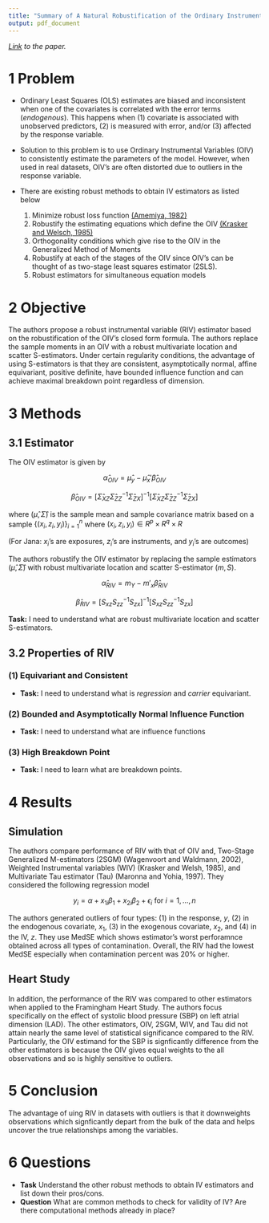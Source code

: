 ```yaml
---
title: "Summary of A Natural Robustification of the Ordinary Instrumental Variables Estimator"
output: pdf_document
---
```



*[Link](https://onlinelibrary.wiley.com/doi/10.1111/biom.12043) to the paper.*

# 1 Problem 
- Ordinary Least Squares (OLS) estimates are biased and inconsistent when one of the covariates is correlated with the error terms (*endogenous*). This happens when (1) covariate is associated with unobserved predictors, (2) is measured with error, and/or (3) affected by the response variable.
- Solution to this problem is to use Ordinary Instrumental Variables (OIV) to consistently estimate the parameters of the model. However, when used in real datasets, OIV's are often distorted due to outliers in the response variable.
- There are existing robust methods to obtain IV estimators as listed below

    1. Minimize robust loss function [(Amemiya, 1982)](https://www.jstor.org/stable/1912608?seq=1#metadata_info_tab_contents)
    2. Robustify the estimating equations which define the OIV [(Krasker and Welsch, 1985)](https://www.jstor.org/stable/1913223?seq=1#metadata_info_tab_contents)
    3. Orthogonality conditions which give rise to the OIV in the Generalized Method of Moments
    4. Robustify at each of the stages of the OIV since OIV's can be thought of as two-stage least squares estimator (2SLS).
    5. Robust estimators for simultaneous equation models

# 2 Objective

The authors propose a robust instrumental variable (RIV) estimator based on the robustification of the OIV's closed form formula. The authors replace the sample moments in an OIV with a robust multivariate location and scatter S-estimators. Under certain regularity conditions, the advantage of using S-estimators is that they are consistent, asymptotically normal, affine equivariant, positive definite, have bounded influence function and can achieve maximal breakdown point regardless of dimension.

# 3 Methods

## 3.1 Estimator

The OIV estimator is given by


$$\hat{\alpha}_{OIV} = \hat{\mu}_y- \hat{\mu}_ x'\hat{\beta}_{OIV}$$

$$\hat{\beta}_{OIV} = [\hat{\Sigma}_{XZ} \hat{\Sigma}_{ZZ}^{-1}\hat{\Sigma}_{ZX}]^{-1} [\hat{\Sigma}_{XZ} \hat{\Sigma}_{ZZ}^{-1}\hat{\Sigma}_{ZX}] $$

where  $(\hat{\mu}, \hat{\Sigma})$ is the sample mean and sample covariance matrix based on a sample $\{(x_i, z_i, y_i)\}^n_{i=1}$ where $(x_i, z_i, y_i) \in R^p \times R^q \times R$

(For Jana: $x_i$'s are exposures, $z_i$'s are instruments, and $y_i$'s are outcomes)


The authors robustify  the OIV estimator  by replacing the sample estimators $(\hat{\mu}, \hat{\Sigma})$ with robust multivariate location and scatter S-estimator $(m, S)$.

$$\hat{\alpha}_{RIV} = m_Y - m'_x \hat{\beta}_{RIV}$$

$$\hat{\beta}_{RIV} = [S_{xz}S_{zz}^{-1}S_{zx}]^{-1} [S_{xz}S_{zz}^{-1}S_{zx}]$$

**Task:** I need to understand what are robust multivariate location and scatter S-estimators.

## 3.2 Properties of RIV

### (1) Equivariant and Consistent

- **Task:** I need to understand what is *regression* and *carrier* equivariant.

### (2) Bounded and Asymptotically Normal Influence Function 

- **Task:** I need to understand what are influence functions

### (3) High Breakdown Point

- **Task:** I need to learn what are breakdown points.

# 4 Results

## Simulation
The authors compare performance of RIV with that of OIV and, Two-Stage Generalized M-estimators (2SGM) (Wagenvoort and Waldmann, 2002), Weighted Instrumental variables (WIV) (Krasker and Welsh, 1985), and Multivariate Tau estimator (Tau) (Maronna and Yohia, 1997). They considered the following regression model

$$ y_i = \alpha + x_{1i} \beta_1 + x_{2i}\beta_2 + \epsilon_i \text{ for } i =1,\dots,n$$

The authors generated outliers of four types: (1) in the response, $y$, (2) in the endogenous covariate, $x_1$, (3) in the exogenous covariate, $x_2$, and (4) in the IV, $z$. They use MedSE which shows estimator's worst perforamnce obtained across all types of contamination. Overall, the RIV had the lowest MedSE especially when contamination percent was 20\% or higher. 


## Heart Study

In addition, the performance of the RIV was compared to other estimators when applied to the Framingham Heart Study. The authors focus specifically on the effect of systolic blood pressure (SBP) on left atrial dimension (LAD). The other estimators, OIV, 2SGM, WIV, and Tau did not attain nearly the same level of statistical significance compared to the RIV. Particularly, the OIV estimand for the SBP is signficantly difference from the other estimators is because the OIV gives equal weights to the all observations and so is highly sensitive to outliers. 

# 5 Conclusion

The advantage of uing RIV in datasets with outliers is that it downweights observations which signficantly depart from the bulk of the data and helps uncover the true relationships among the variables.


# 6 Questions

- **Task** Understand the other robust methods to obtain IV estimators and list
down their pros/cons. 
- **Question** What are common methods to check for validity of IV? Are there computational methods already in place?